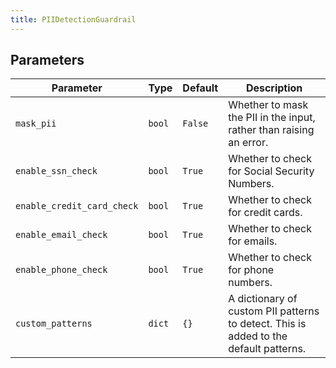 ```yaml
---
title: PIIDetectionGuardrail
---
```


## Parameters

| Parameter          | Type                         | Default                       | Description                                                                                        |
| ------------------ | ---------------------------- | ----------------------------- | -------------------------------------------------------------------------------------------------- |
| `mask_pii`         | `bool`                       | `False`                       | Whether to mask the PII in the input, rather than raising an error.                                  |
| `enable_ssn_check` | `bool`                       | `True`                        | Whether to check for Social Security Numbers.                                                      |
| `enable_credit_card_check` | `bool`                       | `True`                        | Whether to check for credit cards.                                                                 |
| `enable_email_check` | `bool`                       | `True`                        | Whether to check for emails.                                                                       |
| `enable_phone_check` | `bool`                       | `True`                        | Whether to check for phone numbers.                                                               |
| `custom_patterns`  | `dict`                       | `{}`                          | A dictionary of custom PII patterns to detect. This is added to the default patterns.               |
